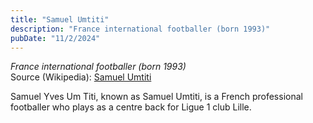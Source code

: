 ```yaml
---
title: "Samuel Umtiti"
description: "France international footballer (born 1993)"
pubDate: "11/2/2024"
---
```


*France international footballer (born 1993)*  
Source (Wikipedia): [Samuel Umtiti][1]

Samuel Yves Um Titi, known as Samuel Umtiti, is a French professional footballer who plays as a centre back for Ligue 1 club Lille.

[1]: https://en.wikipedia.org/wiki/Samuel_Umtiti
